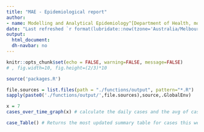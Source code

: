 ```yaml
---
title: "MAE - Epidemiological report"
author:
- name: Modelling and Analytical Epidemiology^[Department of Health, modellinganalytics@dhhsvicgovau.onmicrosoft.com]
date: "Last refreshed `r format(lubridate::now(tzone='Australia/Melbourne'), '%d %B, %Y')`"
output:
  html_document:
  dh-navbar: no
---
```


```r
knitr::opts_chunk$set(echo = FALSE, warning=FALSE, message=FALSE) 
# , fig.width=10, fig.height=(2/3)*10
```

```r
source('packages.R')
```

```r
file.sources = list.files(path = "./functions/output", pattern="*.R")
sapply(paste0('./functions/output/',file.sources),source,.GlobalEnv)
```

```r
x = 7
cases_over_time_graph(x) # calculate the daily cases and the avg of cases base on rolling window of desires time frame. In this instance, it calculates the daily cases and weekly avg of cases. 
```

```r
case_Table() # Returns the most updated summary table for cases this week, last week and YTD for different age groups.
```

